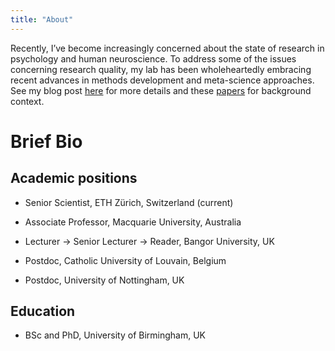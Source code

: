 ```yaml
---
title: "About"
---
```


Recently, I've become increasingly concerned about the state of research in psychology and human neuroscience. To address some of the issues concerning research quality, my lab has been wholeheartedly embracing recent advances in methods development and meta-science approaches. See my blog post [here](https://rich-ramsey.com/posts/2023-05-10_meta_science/) for more details and these [papers](https://rich-ramsey.com/resources/resources.html#things-to-read) for background context.

# Brief Bio

## Academic positions

-   Senior Scientist, ETH Zürich, Switzerland (current)

-   Associate Professor, Macquarie University, Australia

-   Lecturer → Senior Lecturer → Reader, Bangor University, UK

-   Postdoc, Catholic University of Louvain, Belgium

-   Postdoc, University of Nottingham, UK

## Education

-   BSc and PhD, University of Birmingham, UK
